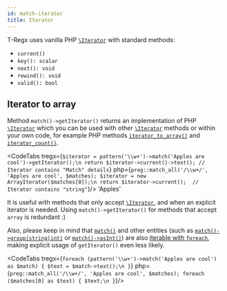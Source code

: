 ```yaml
---
id: match-iterator
title: Iterator
---
```



T-Regx uses vanilla PHP [`\Iterator`] with standard methods:

 - `current()`
 - `key(): scalar`
 - `next(): void`
 - `rewind(): void`
 - `valid(): bool`

## Iterator to array

Method `match()->getIterator()` returns an implementation of PHP [`\Iterator`] which you can be used with other [`\Iterator`]
methods or within your own code, for example PHP methods [`iterator_to_array()`] and [`iterator_count()`].

<CodeTabs
    tregx={`$iterator = pattern('\\w+')->match('Apples are cool')->getIterator();\n
return $iterator->current()->text(); // Iterator contains "Match" details`}
    php={`preg::match_all('/\\w+/', 'Apples are cool', $matches);
$iterator = new ArrayIterator($matches[0]);\n
return $iterator->current();  // Iterator contains "string"`}/>
<Result>'Apples'</Result>

It is useful with methods that only accept [`\Iterator`], and when an explicit iterator is needed. Using `match()->getIterator()`
for methods that accept `array` is redundant :)

Also, please keep in mind that [`match()`] and other entities (such as [`match()->group(string|int)`] or [`match()->asInt()`])
are also [iterable with `foreach`], making explicit usage of `getIterator()` even less likely.

<CodeTabs
    tregx={`foreach (pattern('\\w+')->match('Apples are cool') as $match) {
    $text = $match->text();\n
}`}
    php={`preg::match_all('/\\w+/', 'Apples are cool', $matches);
foreach ($matches[0] as $text) {
    $text;\n
}`}/>

<!--T-Regx:{return-at(1)}-->
<!--PHP:{return-at(2)}-->

[`match()`]: match.mdx
[`\Iterator`]: https://www.php.net/manual/en/class.iterator.php
[`iterator_to_array()`]: https://www.php.net/manual/en/function.iterator-to-array.php
[`iterator_count()`]: https://www.php.net/manual/en/function.iterator-count.php
[iterable with `foreach`]: match-for-each.mdx#vanilla-php-foreach
[`match()->group(string|int)`]: match-group.mdx
[`match()->asInt()`]: match-as-int.mdx
